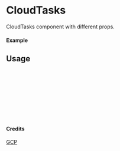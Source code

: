 
<Meta of={CloudTasks} title="GCP/CloudTasks" />

# CloudTasks

CloudTasks component with different props.

#### Example

<Canvas of={CloudTasks.Primary} />

## Usage

```ts
import { CloudTasks } from "yadl-ui";

const Example = () => {
  return (
      <CloudTasks />
  );
};

export default Example;
```

#### Credits
[GCP](https://cloud.google.com/icons)
